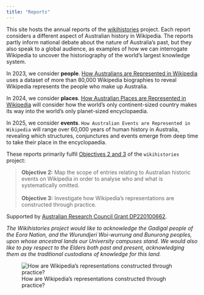 ```yaml
---
title: "Reports"
---
```


This site hosts the annual reports of the [wikihistories](https://wikihistories.net) project. Each report considers a different aspect of Australian history in Wikipedia. The reports partly inform national debate about the nature of Australia's past, but they also speak to a global audience, as examples of how we can interrogate Wikipedia to uncover the historiography of the world's largest knowledge system.

In 2023, we consider **people**. [How Australians are Represented in Wikipedia](who-counts.html) uses a dataset of more than 80,000 Wikipedia biographies to reveal Wikipedia represents the people who make up Australia.

In 2024, we consider **places**. [How Australian Places are Represented in Wikipedia](which-places.html) will consider how the world's only continent-sized country makes its way into the world's only planet-sized encyclopaedia.

In 2025, we consider **events**. `How Australian Events are Represented in Wikipedia` will range over 60,000 years of human history in Australia, revealing which structures, conjunctures and events emerge from deep time to take their place in the encyclopaedia.

These reports primarily fulfil [Objectives 2 and 3](https://wikihistories.net/about) of the `wikihistories` project:

> **Objective 2:** Map the scope of entries relating to Australian historic events on Wikipedia in order to analyse who and what is systematically omitted.\
\
**Objective 3:** Investigate how Wikipedia’s representations are constructed through practice.

Supported by [Australian Research Council Grant DP220100662](https://dataportal.arc.gov.au/NCGP/Web/Grant/Grant/DP220100662).

*The Wikihistories project would like to acknowledge the Gadigal people of the Eora Nation, and the Wurundjeri Woi-wurrung and Bunurong peoples, upon whose ancestral lands our University campuses stand. We would also like to pay respect to the Elders both past and present, acknowledging them as the traditional custodians of knowledge for this land.*

![How are Wikipedia's representations constructed through practice?](assets/objective-3.png)
